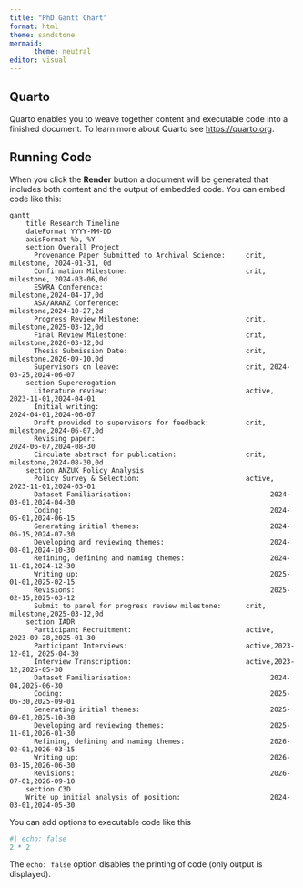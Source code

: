 ```yaml
---
title: "PhD Gantt Chart"
format: html
theme: sandstone
mermaid:
      theme: neutral
editor: visual
---
```


## Quarto

Quarto enables you to weave together content and executable code into a finished document. To learn more about Quarto see <https://quarto.org>.

## Running Code

When you click the **Render** button a document will be generated that includes both content and the output of embedded code. You can embed code like this:

```mermaid
gantt
    title Research Timeline
    dateFormat YYYY-MM-DD
    axisFormat %b, %Y
    section Overall Project
      Provenance Paper Submitted to Archival Science:     crit, milestone, 2024-01-31, 0d
      Confirmation Milestone:                             crit, milestone, 2024-03-06,0d
      ESWRA Conference:                                         milestone,2024-04-17,0d
      ASA/ARANZ Conference:                                     milestone,2024-10-27,2d
      Progress Review Milestone:                          crit, milestone,2025-03-12,0d
      Final Review Milestone:                             crit, milestone,2026-03-12,0d
      Thesis Submission Date:                             crit, milestone,2026-09-10,0d
      Supervisors on leave:                               crit, 2024-03-25,2024-06-07
    section Supererogation
      Literature review:                                  active, 2023-11-01,2024-04-01
      Initial writing:                                            2024-04-01,2024-06-07
      Draft provided to supervisors for feedback:         crit, milestone,2024-06-07,0d
      Revising paper:                                             2024-06-07,2024-08-30
      Circulate abstract for publication:                 crit, milestone,2024-08-30,0d
    section ANZUK Policy Analysis
      Policy Survey & Selection:                          active, 2023-11-01,2024-03-01
      Dataset Familiarisation:                                  2024-03-01,2024-04-30
      Coding:                                                   2024-05-01,2024-06-15
      Generating initial themes:                                2024-06-15,2024-07-30
      Developing and reviewing themes:                          2024-08-01,2024-10-30
      Refining, defining and naming themes:                     2024-11-01,2024-12-30
      Writing up:                                               2025-01-01,2025-02-15
      Revisions:                                                2025-02-15,2025-03-12
      Submit to panel for progress review milestone:      crit, milestone,2025-03-12,0d
    section IADR
      Participant Recruitment:                            active, 2023-09-28,2025-01-30
      Participant Interviews:                             active,2023-12-01, 2025-04-30
      Interview Transcription:                            active,2023-12,2025-05-30
      Dataset Familiarisation:                                  2024-04,2025-06-30
      Coding:                                                   2025-06-30,2025-09-01
      Generating initial themes:                                2025-09-01,2025-10-30
      Developing and reviewing themes:                          2025-11-01,2026-01-30
      Refining, defining and naming themes:                     2026-02-01,2026-03-15
      Writing up:                                               2026-03-15,2026-06-30
      Revisions:                                                2026-07-01,2026-09-10
    section C3D
    Write up initial analysis of position:                      2024-03-01,2024-05-30

```

You can add options to executable code like this

```r
#| echo: false
2 * 2
```

The `echo: false` option disables the printing of code (only output is displayed).
